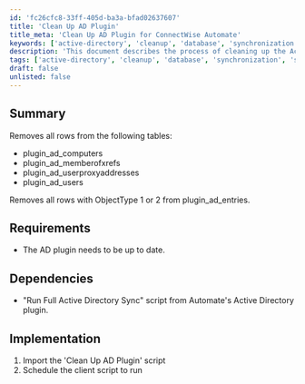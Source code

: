 ```yaml
---
id: 'fc26cfc8-33ff-405d-ba3a-bfad02637607'
title: 'Clean Up AD Plugin'
title_meta: 'Clean Up AD Plugin for ConnectWise Automate'
keywords: ['active-directory', 'cleanup', 'database', 'synchronization']
description: 'This document describes the process of cleaning up the Active Directory Plugin in ConnectWise Automate by removing unnecessary rows from specific tables and ensuring that the plugin is up to date. It outlines the requirements and dependencies for successful implementation.'
tags: ['active-directory', 'cleanup', 'database', 'synchronization', 'setup']
draft: false
unlisted: false
---
```

## Summary

Removes all rows from the following tables:

- plugin_ad_computers
- plugin_ad_memberofxrefs
- plugin_ad_userproxyaddresses
- plugin_ad_users

Removes all rows with ObjectType 1 or 2 from plugin_ad_entries.

## Requirements

- The AD plugin needs to be up to date.

## Dependencies

- "Run Full Active Directory Sync" script from Automate's Active Directory plugin.

## Implementation

1. Import the 'Clean Up AD Plugin' script
2. Schedule the client script to run











